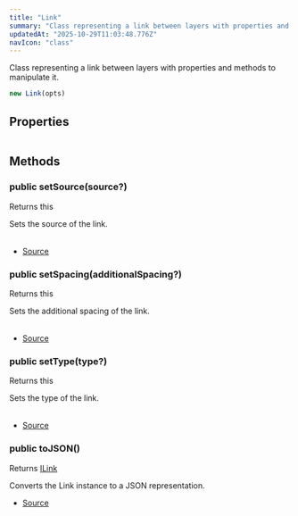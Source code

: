 ```yaml
---
title: "Link"
summary: "Class representing a link between layers with properties and methods to manipulate it."
updatedAt: "2025-10-29T11:03:48.776Z"
navIcon: "class"
---
```





Class representing a link between layers with properties and methods to manipulate it.



```typescript
new Link(opts)
```
<Table data={{ headers: [{"content":"Parameter","key":"parameter","sortable":true},{"content":"Type","key":"type","sortable":true},{"content":"Optional","key":"optional","sortable":true},{"content":"Description","key":"description"}], rows: [["opts","\\{\n  props: ILink\n}","Yes","Optional properties for the link."]] }} />


## Properties
<Table data={{ headers: [{"content":"Name","key":"name","sortable":true},{"content":"Access Modifier","key":"access","sortable":true},{"content":"Type","key":"type","sortable":true},{"content":"Description","key":"desc"}], rows: [["additionalSpacing","public ","[any](https://developer.mozilla.org/en-US/docs/Web/JavaScript/Reference/Global_Objects/Object)","The additional spacing applied to the link."],["source","public ","[any](https://developer.mozilla.org/en-US/docs/Web/JavaScript/Reference/Global_Objects/Object)","The source layers ID."],["type","public ","[any](https://developer.mozilla.org/en-US/docs/Web/JavaScript/Reference/Global_Objects/Object)","The type of the link (e.g., width, height, etc.)."]] }} />

## Methods

### public setSource(source?)
Returns this

Sets the source of the link.



<Table data={{ headers: [{"content":"Parameter","key":"parameter","sortable":true},{"content":"Type","key":"type","sortable":true},{"content":"Optional","key":"optional","sortable":true},{"content":"Description","key":"description"}], rows: [["source","[string](https://developer.mozilla.org/en-US/docs/Web/JavaScript/Reference/Global_Objects/String)","Yes","The ID of the layer to link."]] }} />



- [Source](https://github.com/NMMTY/LazyCanvas/blob/e5b83021346e886d435469de8abb93654e0fb45d/packages/lazycanvas/src/structures/helpers/Link.ts#L58)

### public setSpacing(additionalSpacing?)
Returns this

Sets the additional spacing of the link.



<Table data={{ headers: [{"content":"Parameter","key":"parameter","sortable":true},{"content":"Type","key":"type","sortable":true},{"content":"Optional","key":"optional","sortable":true},{"content":"Description","key":"description"}], rows: [["additionalSpacing","[ScaleType](/LazyCanvas/types/ScaleType)","Yes","The additional spacing of the link."]] }} />



- [Source](https://github.com/NMMTY/LazyCanvas/blob/e5b83021346e886d435469de8abb93654e0fb45d/packages/lazycanvas/src/structures/helpers/Link.ts#L78)

### public setType(type?)
Returns this

Sets the type of the link.



<Table data={{ headers: [{"content":"Parameter","key":"parameter","sortable":true},{"content":"Type","key":"type","sortable":true},{"content":"Optional","key":"optional","sortable":true},{"content":"Description","key":"description"}], rows: [["type","[AnyLinkType](/LazyCanvas/types/AnyLinkType)","Yes","The type of the link."]] }} />



- [Source](https://github.com/NMMTY/LazyCanvas/blob/e5b83021346e886d435469de8abb93654e0fb45d/packages/lazycanvas/src/structures/helpers/Link.ts#L68)

### public toJSON()
Returns [ILink](/LazyCanvas/interfaces/ILink)

Converts the Link instance to a JSON representation.



- [Source](https://github.com/NMMTY/LazyCanvas/blob/e5b83021346e886d435469de8abb93654e0fb45d/packages/lazycanvas/src/structures/helpers/Link.ts#L87)